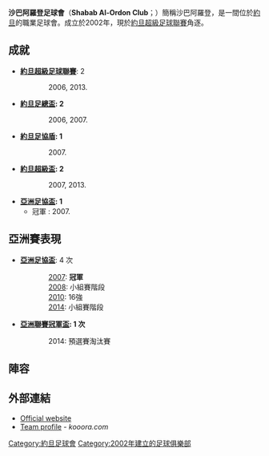 {{Infobox football club
| clubname   = 沙巴阿羅登
| nickname   = ''أسود غمدان''<br />''Usoud Ghamdan''<br />''Lions of Ghamdan''
| image      = 
| fullname   = Shabab Al-Ordon Club
| founded    = {{Start date and age|2002}}
| ground     = [[安曼國際體育場|安曼國際體育場]]
| capacity   = 25,000
| chairman   = [[Salim_Khair|Salim Khair]]
| manager    = [[Mohamed_Al-Yamani|Mohamed Al-Yamani]]
| league     = [[約旦超級足球聯賽|約旦超級足球聯賽]]
| season     = 2021
| position   = 約旦超，第 6 位
| website    = https://web.archive.org/web/20120522002846/http://www.shababalordonclub.com/
| pattern_la1=|pattern_b1=_whitestripes|pattern_ra1=
| leftarm1=FFFFFF|body1=FF0000|rightarm1=FFFFFF|shorts1=FF0000|socks1=FF0000
| pattern_la2=|pattern_b2=_blackstripes|pattern_ra2=
| leftarm2=FFFFFF|body2=FFFFFF|rightarm2=FFFFFF|shorts2=000000|socks2=000000
}}

'''沙巴阿羅登足球會'''（'''Shabab Al-Ordon Club'''；{{lang-ar|'''نادي شباب الأردن'''}}）簡稱沙巴阿羅登，是一間位於[[約旦|約旦]]的職業足球會。成立於2002年，現於[[約旦超級足球聯賽|約旦超級足球聯賽]]角逐。

== 成就 ==
*'''[[約旦超級足球聯賽|約旦超級足球聯賽]]''': 2
:: 2006, 2013.

*'''[[約旦足總盃|約旦足總盃]]: 2'''
:: 2006, 2007.

*'''[[約旦足協盾|約旦足協盾]]: 1'''
:: 2007.

*'''[[約旦超級盃|約旦超級盃]]: 2'''
:: 2007, 2013.

*'''[[亞洲足協盃|亞洲足協盃]]: 1'''
**冠軍 : 2007.

== 亞洲賽表現 ==
*'''[[亞洲足協盃|亞洲足協盃]]''': 4 次
::[[2007_AFC_Cup|2007]]: '''冠軍'''
::[[2008_AFC_Cup|2008]]: 小組賽階段
::[[2010_AFC_Cup|2010]]: 16強
::[[2014_AFC_Cup|2014]]: 小組賽階段
*'''[[亞洲聯賽冠軍盃|亞洲聯賽冠軍盃]]: 1 次'''
::2014: 預選賽淘汰賽

== 陣容 ==
{{Fs start}}   
{{Fs player|no=1|nat=Jordan|name=[[Lo'ai_Al-Amaireh|Lo'ai Al-Amaireh]]|pos=GK}}
{{Fs player|no=2|nat=Jordan|name=[[Ahmad_Yasser|Ahmad Yasser]]|pos=DF}}   
{{Fs player|no=6|nat=Jordan|name=[[Essam_Mubaideen|Essam Mubaideen]]|pos=MF}}
{{Fs player|no=8|nat=Jordan|name=[[Mohammad_Al-Alawneh|Mohammad Al-Alawneh]]|pos=MF}}
{{Fs player|no=9|nat=Jordan|name=[[Yousef_Al-Naber|Yousef Al-Naber]]|pos=MF}}
{{Fs player|no=11|nat=Jordan|name=[[Oday_Zahran|Oday Zahran]]|pos=DF}}
{{Fs player|no=12|nat=Jordan|name=[[Amjad_Al-Qaroum|Amjad Al-Qaroum]]|pos=DF}}
{{Fs player|no=13|nat=Jordan|name=[[Anas_Al-Jbarat|Anas Al-Jbarat]]|pos=MF}}
{{Fs player|no=15|nat=Jordan|name=[[Rawad_Abu_Khizaran|Rawad Abu Khizaran]]|pos=DF}}
{{Fs mid}}  
{{Fs player|no=17|nat=Jordan|name=[[Musa_Al-Zubi|Musa Al-Zubi]]|pos=DF}}
{{Fs player|no=18|nat=Jordan|name=[[Muhannad_Abu_Saadu|Muhannad Abu Saadu]]|pos=FW}}
{{Fs player|no=19|nat=Jordan|name=[[Khaled_Abu_Rayash|Khaled Abu Rayash]]|pos=MF}}
{{Fs player|no=20|nat=Jordan|name=[[Odai_Khadr|Odai Khadr]]|pos=FW}}
{{Fs player|no=25|nat=Jordan|name=[[Ahmed_Al-Essawi|Ahmed Al-Essawi]]|pos=FW}}   
{{Fs player|no=26|nat=Jordan|name=[[Ahmed_Swan|Ahmed Swan]]|pos=MF}}
{{Fs player|no=27|nat=Jordan|name=[[Mohammad_Al-Emlah|Mohammad Al-Emlah]]|pos=MF}}   
{{Fs player|no=33|nat=Jordan|name=[[Yazid_Abu_Layla|Yazid Abu Layla]]|pos=GK}}        
{{Fs end}}

== 外部連結 ==
*[https://web.archive.org/web/20120522002846/http://www.shababalordonclub.com/ Official website]  
*[http://www.kooora.com/default.aspx?team=5756 Team profile] {{Wayback|url=http://www.kooora.com/default.aspx?team=5756 |date=20150208034348 }} - ''kooora.com''

[[Category:約旦足球會|Category:約旦足球會]]
[[Category:2002年建立的足球俱樂部|Category:2002年建立的足球俱樂部]]